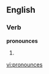 
==English==

===Verb===
'''pronounces'''

# {{third-person singular of|[[pronounce]]}}

[[vi:pronounces]]